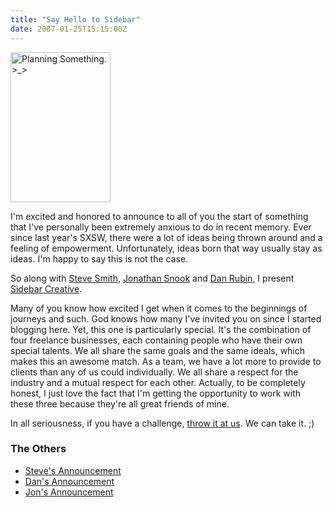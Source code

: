 ```yaml
---
title: "Say Hello to Sidebar"
date: 2007-01-25T15:15:00Z
---
```


[<img src="http://farm1.static.flickr.com/155/353307718_579bac79cf_m.jpg" width="160" height="240" alt="Planning Something. &gt;_&gt;" />][8]

I'm excited and honored to announce to all of you the start of something that I've personally been extremely anxious to do in recent memory. Ever since last year's SXSW, there were a lot of ideas being thrown around and a feeling of empowerment. Unfortunately, ideas born that way usually stay as ideas. I'm happy to say this is not the case.

So along with [Steve Smith][1], [Jonathan Snook][2] and [Dan Rubin][3], I present [Sidebar Creative][4].

Many of you know how excited I get when it comes to the beginnings of journeys and such. God knows how many I've invited you on since I started blogging here. Yet, this one is particularly special. It's the combination of four freelance businesses, each containing people who have their own special talents. We all share the same goals and the same ideals, which makes this an awesome match. As a team, we have a lot more to provide to clients than any of us could individually. We all share a respect for the industry and a mutual respect for each other. Actually, to be completely honest, I just love the fact that I'm getting the opportunity to work with these three because they're all great friends of mine.

In all seriousness, if you have a challenge, [throw it at us][4]. We can take it. ;)

### The Others

+ [Steve's Announcement][5]
+ [Dan's Announcement][6]
+ [Jon's Announcement][7]

[1]: http://orderedlist.com/
[2]: http://snook.ca/jonathan/
[3]: http://superfluousbanter.org/
[4]: http://sidebarcreative.com/
[5]: http://orderedlist.com/articles/sidebar-creative
[6]: http://superfluousbanter.org/archives/2007/01/introducing-sidebar-creative/
[7]: http://snook.ca/archives/business/sidebar_creative/
[8]: http://www.flickr.com/photos/avalonstar/353307718/

